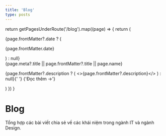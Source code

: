 ```yaml
---
title: 'Blog'
type: posts
---
```



  return getPagesUnderRoute('/blog').map((page) => {
    return (
      <article
        key={page.route}
        className="flex flex-col gap-1 md:flex-row md:gap-9"
      >
        {page.frontMatter?.date ? (
          <p className="shrink-0 md:w-28">{page.frontMatter.date}</p>
        ) : null}
        <div className="flex flex-col gap-5">
          <div className="flex flex-col gap-1">
            <Link href={page.route} className="!no-underline">
              {page.meta?.title || page.frontMatter?.title || page.name}
            </Link>
            <p>
              {page.frontMatter?.description ? (
                <>{page.frontMatter?.description}</>
              ) : null}{' '}
              <Link
                href={page.route}
                className="text-primary-500 dark:text-primary-600 !no-underline"
              >
                {'Đọc thêm →'}
              </Link>
            </p>
          </div>
        </div>
      </article>
    )
  })
}

<div className="py-10 animate-in" style={{ '--index': 1 }}>
  <div className="content-container">
    <h1 className="mt-10 mb-4 text-3xl font-extrabold tracking-tight leading-tight md:text-4xl text-center">
      Blog
    </h1>
    <p className="mb-16 text-lg font-normal lg:text-xl lg:mb-16 dark:text-neutral-300 text-center">
      Tổng hợp các bài viết chia sẻ về các khái niệm trong ngành IT và ngành
      Design.
    </p>
    <BlogIndex />
  </div>
</div>
